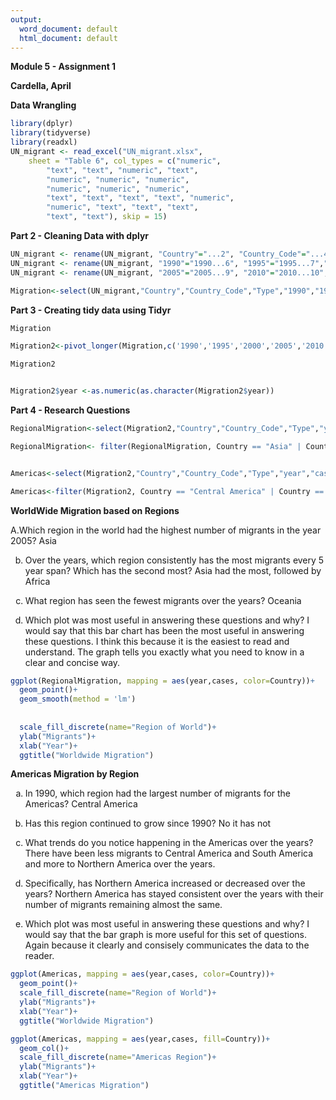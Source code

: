 ---
output:
  word_document: default
  html_document: default
---
**Module 5 - Assignment 1**

**Cardella, April**

**Data Wrangling**

```{r}
library(dplyr)
library(tidyverse)
library(readxl)
UN_migrant <- read_excel("UN_migrant.xlsx", 
    sheet = "Table 6", col_types = c("numeric", 
        "text", "text", "numeric", "text", 
        "numeric", "numeric", "numeric", 
        "numeric", "numeric", "numeric", 
        "text", "text", "text", "text", "numeric", 
        "numeric", "text", "text", "text", 
        "text", "text"), skip = 15)
```
**Part 2 - Cleaning Data with dplyr**


```{r}


UN_migrant <- rename(UN_migrant, "Country"="...2", "Country_Code"="...4","Type"="...5")
UN_migrant <- rename(UN_migrant, "1990"="1990...6", "1995"="1995...7","2000"="2000...8")
UN_migrant <- rename(UN_migrant, "2005"="2005...9", "2010"="2010...10","2015"="2015...11")

Migration<-select(UN_migrant,"Country","Country_Code","Type","1990","1995","2000","2005","2010","2015")
```


**Part 3 - Creating tidy data using Tidyr**

```{r}
Migration

Migration2<-pivot_longer(Migration,c('1990','1995','2000','2005','2010','2015'),names_to = 'year',values_to = 'cases')

Migration2


Migration2$year <-as.numeric(as.character(Migration2$year))

```


**Part 4 - Research Questions**

```{r}



RegionalMigration<-select(Migration2,"Country","Country_Code","Type","year","cases") 

RegionalMigration<- filter(RegionalMigration, Country == "Asia" | Country == "Africa" | Country == "Europe"| Country == "Oceania"|Country == "North America" | Country == "South America")


Americas<-select(Migration2,"Country","Country_Code","Type","year","cases") 

Americas<-filter(Migration2, Country == "Central America" | Country == "South America"| Country == "Northern America")

```

**WorldWide Migration based on Regions**

A.Which region in the world had the highest number of migrants in the year 2005? Asia

b. Over the years, which region consistently has the most migrants every 5 year span? Which has the second most? Asia had the most, followed by Africa

c. What region has seen the fewest migrants over the years? Oceania

d. Which plot was most useful in answering these questions and why? I would say that this bar chart has been the most useful in answering these questions. I think this because it is the easiest to read and understand. The graph tells you exactly what you need to know in a clear and concise way. 


```{r}
ggplot(RegionalMigration, mapping = aes(year,cases, color=Country))+
  geom_point()+
  geom_smooth(method = 'lm')
  
  
  scale_fill_discrete(name="Region of World")+
  ylab("Migrants")+
  xlab("Year")+
  ggtitle("Worldwide Migration")

```


**Americas Migration by Region**

a. In 1990, which region had the largest number of migrants for the Americas? Central America

b. Has this region continued to grow since 1990? No it has not

c. What trends do you notice happening in the Americas over the years? There have been less migrants to Central America and South America and more to Northern America over the years. 
d. Specifically, has Northern America increased or decreased over the years? Northern America has stayed consistent over the years with their number of migrants remaining almost the same. 

e. Which plot was most useful in answering these questions and why? I would say that the bar graph is more useful for this set of questions. Again because it clearly and consisely communicates the data to the reader. 

```{r}

ggplot(Americas, mapping = aes(year,cases, color=Country))+
  geom_point()+
  scale_fill_discrete(name="Region of World")+
  ylab("Migrants")+
  xlab("Year")+
  ggtitle("Worldwide Migration")

ggplot(Americas, mapping = aes(year,cases, fill=Country))+
  geom_col()+
  scale_fill_discrete(name="Americas Region")+
  ylab("Migrants")+
  xlab("Year")+
  ggtitle("Americas Migration")

```















